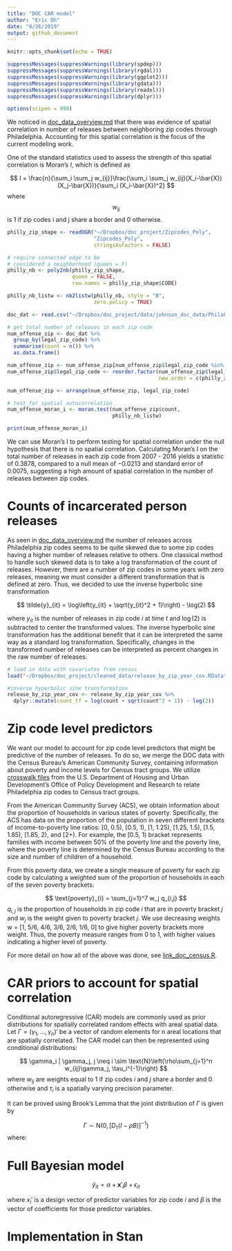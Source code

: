 ```yaml
---
title: "DOC CAR model"
author: "Eric Oh"
date: "8/26/2019"
output: github_document
---
```


```r
knitr::opts_chunk$set(echo = TRUE)
```

```r
suppressMessages(suppressWarnings(library(spdep)))
suppressMessages(suppressWarnings(library(rgdal)))
suppressMessages(suppressWarnings(library(ggplot2)))
suppressMessages(suppressWarnings(library(gdata)))
suppressMessages(suppressWarnings(library(readxl)))
suppressMessages(suppressWarnings(library(dplyr)))

options(scipen = 999)
```

We noticed in [doc_data_overview.md](https://github.com/ericoh17/doc_project/blob/master/doc_data_overview.md) that there was evidence of spatial correlation in number of releases between neighboring zip codes through Philadelphia. Accounting for this spatial correlation is the focus of the current modeling work. 

One of the standard statistics used to assess the strength of this spatial correlation is Moran's $I$, which is defined as

$$
I = \frac{n}{\sum_i \sum_j w_{ij}}\frac{\sum_i \sum_j w_{ij}(X_i-\bar{X})(X_j-\bar{X})}{\sum_i (X_i-\bar{X})^2}
$$
where $$w_{ij}$$ is 1 if zip codes i and j share a border and 0 otherwise. 

```r
philly_zip_shape <- readOGR("~/Dropbox/doc_project/Zipcodes_Poly",
                            "Zipcodes_Poly",
                            stringsAsFactors = FALSE)

# require connected edge to be
# considered a neighborhood (queen = F)
philly_nb <- poly2nb(philly_zip_shape,
                     queen = FALSE,
                     row.names = philly_zip_shape$CODE)

philly_nb_listw <- nb2listw(philly_nb, style = "B",
                            zero.policy = TRUE)

doc_dat <- read.csv("~/Dropbox/doc_project/data/johnson_doc_data/PhilaLegalZip-Table 1.csv")

# get total number of releases in each zip code
num_offense_zip <- doc_dat %>%
  group_by(legal_zip_code) %>%
  summarise(count = n()) %>%
  as.data.frame()

num_offense_zip <- num_offense_zip[num_offense_zip$legal_zip_code %in% philly_zip_shape$CODE,]
num_offense_zip$legal_zip_code <- reorder.factor(num_offense_zip$legal_zip_code,
                                                 new.order = c(philly_zip_shape$CODE))

num_offense_zip <- arrange(num_offense_zip, legal_zip_code)

# test for spatial autocorrelation
num_offense_moran_i <- moran.test(num_offense_zip$count,
                                  philly_nb_listw)

print(num_offense_moran_i)

```

We can use Moran's I to perform testing for spatial correlation under the null hypothesis that there is no spatial correlation. Calculating Moran's I on the total number of releases in each zip code from 2007 - 2016 yields a statistic of $0.3878$, compared to a null mean of $-0.0213$ and standard error of $0.0075$, suggesting a high amount of spatial correlation in the number of releases between zip codes. 

# Counts of incarcerated person releases

As seen in [doc_data_overview.md](https://github.com/ericoh17/doc_project/blob/master/doc_data_overview.md) the number of releases across Philadelphia zip codes seems to be quite skewed due to some zip codes having a higher number of releases relative to others. One classical method to handle such skewed data is to take a log transformation of the count of releases. However, there are a number of zip codes in some years with zero releases, meaning we must consider a different transformation that is defined at zero. Thus, we decided to use the inverse hyperbolic sine transformation

$$
\tilde{y}_{it} = \log\left(y_{it} + \sqrt{y_{it}^2 + 1}\right) - \log(2)
$$

where $y_{it}$ is the number of releases in zip code $i$ at time $t$ and $\log(2)$ is subtracted to center the transformed values. The inverse hyperbolic sine transformation has the additional benefit that it can be interpreted the same way as a standard log transformation. Specifically, changes in the transformed number of releases can be interpreted as percent changes in the raw number of releases. 

```r
# load in data with covariates from census
load("~/Dropbox/doc_project/cleaned_data/release_by_zip_year_cov.RData")

#inverse hyperbolic sine transformation
release_by_zip_year_cov <- release_by_zip_year_cov %>%
  dplyr::mutate(count_tf = log(count + sqrt(count^2 + 1)) - log(2))

```


# Zip code level predictors

We want our model to account for zip code level predictors that might be predictive of the number of releases. To do so, we merge the DOC data with the Census Bureau's American Community Survey, containing information about poverty and income levels for Census tract groups. We utilize [crosswalk files](https://www.huduser.gov/portal/datasets/usps_crosswalk.html) from the U.S. Department of Housing and Urban Development's Office of Policy Development and Research to relate Philadelphia zip codes to Census tract groups. 

From the American Community Survey (ACS), we obtain information about the proportion of households in various states of poverty. Specifically, the ACS has data on the proportion of the population in seven different brackets of income-to-poverty line ratios: [0, 0.5), [0.5, 1), [1, 1.25), [1.25, 1.5), [1.5, 1.85), [1.85, 2), and [2+). For example, the [0.5, 1) bracket represents families with income between $50\%$ of the poverty line and the poverty line, where the poverty line is determined by the Census Bureau according to the size and number of children of a household. 

From this poverty data, we create a single measure of poverty for each zip code by calculating a weighted sum of the proportion of households in each of the seven poverty brackets:

$$
\text{poverty}_{i} = \sum_{j=1}^7 w_j q_{i,j}
$$
$q_{i,j}$ is the proportion of households in zip code $i$ that are in poverty bracket $j$ and $w_j$ is the weight given to poverty bracket $j$. We use decreasing weights w = [1, 5/6, 4/6, 3/6, 2/6, 1/6, 0] to give higher poverty brackets more weight. Thus, the poverty measure ranges from 0 to 1, with higher values indicating a higher level of poverty. 

For more detail on how all of the above was done, see [link_doc_census.R](https://github.com/ericoh17/doc_project/blob/master/link_doc_census.R). 

# CAR priors to account for spatial correlation

Conditional autoregressive (CAR) models are commonly used as prior distributions for spatially correlated random effects with areal spatial data. Let $\Gamma=(\gamma_1,\ldots,\gamma_n)'$ be a vector of random elements for n areal locations that are spatially correlated. The CAR model can then be represented using conditional distributions:

$$
\gamma_i | \gamma_j, j \neq i  \sim \text{N}\left(\rho\sum_{j=1}^n w_{ij}\gamma_j, \tau_i^{-1}\right)
$$
where $w_{ij}$ are weights equal to 1 if zip codes $i$ and $j$ share a border and 0 otherwise and $\tau_i$ is a spatially varying precision parameter. 

It can be proved using Brook's Lemma that the joint distribution of $\Gamma$ is given by

$$
\Gamma \sim \text{N}\left(0, [D_{\tau}(I-\rho B)]^{-1}\right)
$$
where:

# Full Bayesian model

$$
\tilde{y}_{it} = \alpha + \textbf{x}'_i \beta + \epsilon_{it}
$$

where $x_i'$ is a design vector of predictor variables for zip code $i$ and $\beta$ is the vector of coefficients for those predictor variables. 

# Implementation in Stan






